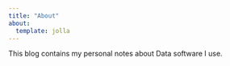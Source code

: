 ```yaml
---
title: "About"
about:
  template: jolla
---
```


This blog contains my personal notes about Data software I use.